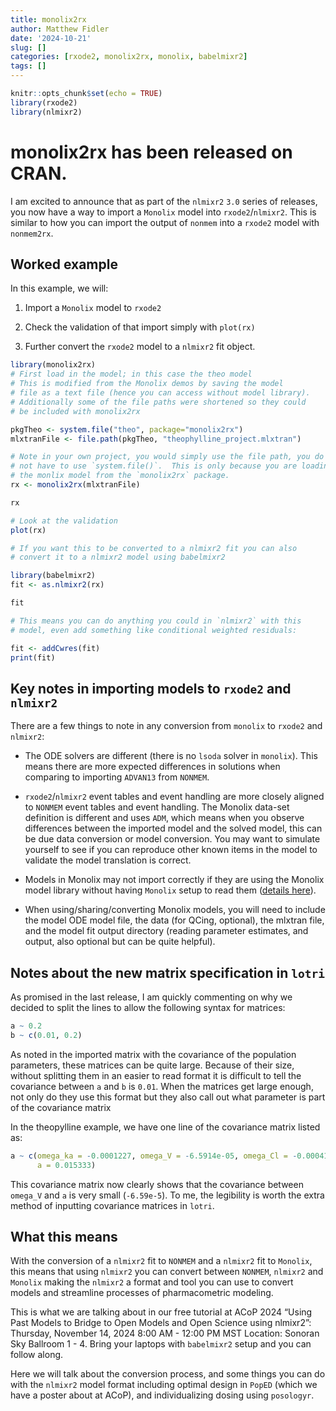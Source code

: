 ```yaml
---
title: monolix2rx
author: Matthew Fidler
date: '2024-10-21'
slug: []
categories: [rxode2, monolix2rx, monolix, babelmixr2]
tags: []
---
```


```r
knitr::opts_chunk$set(echo = TRUE)
library(rxode2)
library(nlmixr2)
```
# monolix2rx has been released on CRAN.

I am excited to announce that as part of the `nlmixr2` `3.0` series of
releases, you now have a way to import a `Monolix` model into
`rxode2`/`nlmixr2`.  This is similar to how you can import the output
of `nonmem` into a `rxode2` model with `nonmem2rx`.

## Worked example

In this example, we will:

1. Import a `Monolix` model to `rxode2`

2. Check the validation of that import simply with `plot(rx)`

3. Further convert the `rxode2` model to a `nlmixr2` fit object.


```r

library(monolix2rx)
# First load in the model; in this case the theo model
# This is modified from the Monolix demos by saving the model
# file as a text file (hence you can access without model library).
# Additionally some of the file paths were shortened so they could
# be included with monolix2rx

pkgTheo <- system.file("theo", package="monolix2rx")
mlxtranFile <- file.path(pkgTheo, "theophylline_project.mlxtran")

# Note in your own project, you would simply use the file path, you do
# not have to use `system.file()`.  This is only because you are loading
# the monlix model from the `monolix2rx` package.
rx <- monolix2rx(mlxtranFile)

rx

# Look at the validation
plot(rx)

# If you want this to be converted to a nlmixr2 fit you can also
# convert it to a nlmixr2 model using babelmixr2

library(babelmixr2)
fit <- as.nlmixr2(rx)

fit

# This means you can do anything you could in `nlmixr2` with this
# model, even add something like conditional weighted residuals:

fit <- addCwres(fit)
print(fit)
```

## Key notes in importing models to `rxode2` and `nlmixr2`

There are a few things to note in any conversion from `monolix` to
`rxode2` and `nlmixr2`:

- The ODE solvers are different (there is no `lsoda` solver in
  `monolix`). This means there are more expected differences in
  solutions when comparing to importing `ADVAN13` from `NONMEM`.

- `rxode2`/`nlmixr2` event tables and event handling are more closely
  aligned to `NONMEM` event tables and event handling.  The Monolix
  data-set definition is different and uses `ADM`, which means when you
  observe differences between the imported model and the solved model,
  this can be due data conversion or model conversion.  You may want
  to simulate yourself to see if you can reproduce other known items
  in the model to validate the model translation is correct.

- Models in Monolix may not import correctly if they are using the
  Monolix model library without having `Monolix` setup to read them
  ([details
  here](https://nlmixr2.github.io/monolix2rx/#translating-models-from-the-monolix-model-library)).

- When using/sharing/converting Monolix models, you will need to
  include the model ODE model file, the data (for QCing, optional),
  the mlxtran file, and the model fit output directory (reading
  parameter estimates, and output, also optional but can be quite
  helpful).

## Notes about the new matrix specification in `lotri`

As promised in the last release, I am quickly commenting on why we
decided to split the lines to allow the following syntax for matrices:

``` r
a ~ 0.2
b ~ c(0.01, 0.2)
```

As noted in the imported matrix with the covariance of the population
parameters, these matrices can be quite large.  Because of their size,
without splitting them in an easier to read format it is difficult to
tell the covariance between `a` and `b` is `0.01`. When the matrices
get large enough, not only do they use this format but they also call
out what parameter is part of the covariance matrix

In the theopylline example, we have one line of the covariance matrix
listed as:

```r
a ~ c(omega_ka = -0.0001227, omega_V = -6.5914e-05, omega_Cl = -0.00041194,
      a = 0.015333)
```

This covariance matrix now clearly shows that the covariance between
`omega_V` and `a` is very small (`-6.59e-5`). To me, the legibility is
worth the extra method of inputting covariance matrices in `lotri`.


## What this means

With the conversion of a `nlmixr2` fit to `NONMEM` and a `nlmixr2` fit
to `Monolix`, this means that using `nlmixr2` you can convert between
`NONMEM`, `nlmixr2` and `Monolix` making the `nlmixr2` a format and
tool you can use to convert models and streamline processes of
pharmacometric modeling.

This is what we are talking about in our free tutorial at ACoP 2024
"Using Past Models to Bridge to Open Models and Open Science using
nlmixr2": Thursday, November 14, 2024 8:00 AM - 12:00 PM MST Location:
Sonoran Sky Ballroom 1 - 4.  Bring your laptops with `babelmixr2`
setup and you can follow along.

Here we will talk about the conversion process, and some things you
can do with the `nlmixr2` model format including optimal design in
`PopED` (which we have a poster about at ACoP), and individualizing
dosing using `posologyr`.

